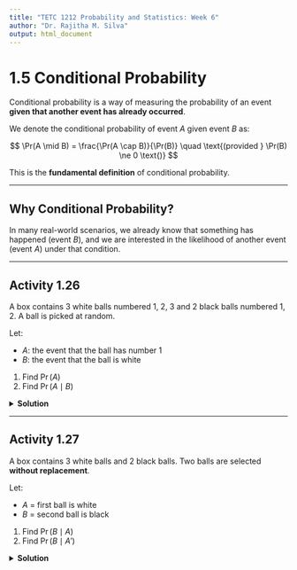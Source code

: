 ```yaml
---
title: "TETC 1212 Probability and Statistics: Week 6"
author: "Dr. Rajitha M. Silva"
output: html_document
---
```


# 1.5 Conditional Probability

Conditional probability is a way of measuring the probability of an event **given that another event has already occurred**.

We denote the conditional probability of event $A$ given event $B$ as:

$$
\Pr(A \mid B) = \frac{\Pr(A \cap B)}{\Pr(B)} \quad \text{(provided } \Pr(B) \ne 0 \text{)}
$$

This is the **fundamental definition** of conditional probability.

---

## Why Conditional Probability?

In many real-world scenarios, we already know that something has happened (event $B$), and we are interested in the likelihood of another event (event $A$) under that condition.

---

## Activity 1.26

A box contains 3 white balls numbered 1, 2, 3 and 2 black balls numbered 1, 2. A ball is picked at random.

Let:

- $A$: the event that the ball has number 1  
- $B$: the event that the ball is white

1. Find $\Pr(A)$  
2. Find $\Pr(A \mid B)$

<details>
<summary><strong>Solution</strong></summary>

There are 5 balls total:  
White: (1, 2, 3) and Black: (1, 2)

1. $\Pr(A)$ = Number of balls with number 1 / Total number of balls  
There are 2 balls with number 1 (white 1 and black 1):  
$$
\Pr(A) = \frac{2}{5}
$$

2. $\Pr(A \mid B)$ = Probability the number is 1 **given** the ball is white  
Among white balls: {1, 2, 3}  
Only one of them has number 1  
$$
\Pr(A \mid B) = \frac{1}{3}
$$

</details>

---

## Activity 1.27

A box contains 3 white balls and 2 black balls. Two balls are selected **without replacement**.

Let:

- $A$ = first ball is white  
- $B$ = second ball is black

1. Find $\Pr(B \mid A)$  
2. Find $\Pr(B \mid A')$

<details>
<summary><strong>Solution</strong></summary>

Total number of balls = 3 white + 2 black = **5**



 1. Find $\Pr(B \mid A)$

If the **first ball is white**, one white is removed.

Remaining:  
- 2 white  
- 2 black  
- Total = 4

So,  
$$
\Pr(B \mid A) = \frac{2}{4} = 0.5
$$

2. Find $\Pr(B \mid A')$

If the **first ball is black**, one black is removed.

Remaining:  
- 3 white  
- 1 black  
- Total = 4

So,  
$$
\Pr(B \mid A') = \frac{1}{4} = 0.25
$$

---

## Activity 1.28

Repeat the above scenario but assume the balls are selected **with replacement**.

1. Find $\Pr(B)$  
2. Find $\Pr(B \mid A)$  
3. Are the events $A$ and $B$ independent?

<details>
<summary><strong>Solution</strong></summary>

With replacement, the total remains 5 for each draw.

- $\Pr(A) = \frac{3}{5}$  
- $\Pr(B) = \frac{2}{5}$  
- $\Pr(B \mid A) = \frac{2}{5}$

Since $\Pr(B \mid A) = \Pr(B)$, $A$ and $B$ are **independent**.

</details>

---

## Definition: Independent Events

Two events $A$ and $B$ are **independent** if:

$$
\Pr(A \mid B) = \Pr(A) \quad \text{or} \quad \Pr(A \cap B) = \Pr(A) \Pr(B)
$$

---

## Activity 1.31

Using the data from Activity 1.27 (no replacement), determine if $A$ (first white) and $B$ (second black) are independent.

<details>
<summary><strong>Solution</strong></summary>

Recall:

- $\Pr(B \mid A) = 0.5$  
- $\Pr(B) = 0.4$

Since $\Pr(B \mid A) \ne \Pr(B)$, $A$ and $B$ are **not independent**.

</details>

---



## Note: Mutually Exclusive Events vs. Independent Events

Students often confuse **mutually exclusive** events with **independent** events, but they are fundamentally different concepts.

### Mutually Exclusive Events

Two events $A$ and $B$ are said to be **mutually exclusive** (or disjoint) if:

$$
A \cap B = \emptyset \quad \text{or} \quad \Pr(A \cap B) = 0
$$

This means **both events cannot occur at the same time**.

**Example:**  
- Let $A$ = "roll a 2 on a die", $B$ = "roll a 5".  
- These are mutually exclusive because both outcomes cannot happen in a single roll.

If $A$ and $B$ are mutually exclusive, then:

$$
\Pr(A \cup B) = \Pr(A) + \Pr(B)
$$

---

### Independent Events

Two events $A$ and $B$ are **independent** if the occurrence of one **does not affect** the probability of the other. Formally:

$$
\Pr(A \cap B) = \Pr(A) \cdot \Pr(B)
$$

This is equivalent to:

$$
\Pr(A \mid B) = \Pr(A) \quad \text{and} \quad \Pr(B \mid A) = \Pr(B)
$$

**Important distinction**:
- Mutually exclusive events **cannot happen together**, so their intersection is 0.  
- Independent events **can happen together**, but one does not influence the other.

**Note:** If two events are **mutually exclusive and both have nonzero probability**, then they **cannot be independent**.

---

## Independence for More Than Two Events

Let $A_1, A_2, \dots, A_n$ be a collection of events.

These events are said to be **mutually independent** if **every possible subset** of these events satisfies:

$$
\Pr(A_{i_1} \cap A_{i_2} \cap \cdots \cap A_{i_k}) = \Pr(A_{i_1}) \cdot \Pr(A_{i_2}) \cdot \cdots \cdot \Pr(A_{i_k})
$$

for all $1 \leq i_1 < i_2 < \cdots < i_k \leq n$, and for every $k = 2, 3, \dots, n$.

This is stronger than **pairwise independence**, which only requires:

$$
\Pr(A_i \cap A_j) = \Pr(A_i) \cdot \Pr(A_j) \quad \text{for all } i \ne j
$$

---

### Summary Table

<div style="text-align:center">

| Concept                | Notation/Condition                    | Interpretation                          |
|------------------------|----------------------------------------|------------------------------------------|
| Mutually Exclusive     | $\Pr(A \cap B) = 0$                    | Cannot happen together                   |
| Independent Events     | $\Pr(A \cap B) = \Pr(A)\Pr(B)$         | One does not affect the other            |
| Pairwise Independence  | All $\Pr(A_i \cap A_j) = \Pr(A_i)\Pr(A_j)$ | Every pair is independent                |
| Mutual Independence    | All subsets follow joint independence  | Complete independence of all combinations |

</div>



---
